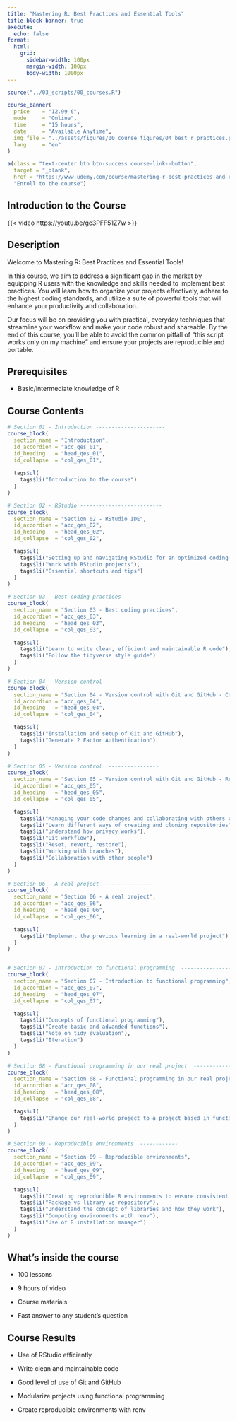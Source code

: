 ```yaml
---
title: "Mastering R: Best Practices and Essential Tools"
title-block-banner: true
execute: 
  echo: false
format:
  html:
    grid: 
      sidebar-width: 100px
      margin-width: 100px
      body-width: 1000px
---
```


```r
source("../03_scripts/00_courses.R")
```

::: {.course-banner .column-screen}
```r
course_banner(
  price    = "12.99 €",
  mode     = "Online",
  time     = "15 hours",
  date     = "Available Anytime",
  img_file = "../assets/figures/00_course_figures/04_best_r_practices.png",
  lang     = "en"
)
```
:::

::: course-link
```r
a(class = "text-center btn btn-success course-link--button",
  target = "_blank",
  href = "https://www.udemy.com/course/mastering-r-best-practices-and-essential-tools/?couponCode=7F609688EA907615F173",
  "Enroll to the course")
```
:::

::: course-description
::: course-description--title
## Introduction to the Course
:::
:::

{{< video https://youtu.be/gc3PFF51Z7w >}}

::: course-description
::: course-description--title
## Description
:::

::: course-description--text
Welcome to Mastering R: Best Practices and Essential Tools!

In this course, we aim to address a significant gap in the market by equipping R users with the knowledge and skills needed to implement best practices. You will learn how to organize your projects effectively, adhere to the highest coding standards, and utilize a suite of powerful tools that will enhance your productivity and collaboration.

Our focus will be on providing you with practical, everyday techniques that streamline your workflow and make your code robust and shareable. By the end of this course, you'll be able to avoid the common pitfall of "this script works only on my machine" and ensure your projects are reproducible and portable.
:::
:::

::: course-description
::: course-description--title
## Prerequisites
:::

::: course-description--text
-   Basic/intermediate knowledge of R
:::
:::

::: {.course-curriculum .column-screen}
::: course-description--title
## Course Contents
:::

```r
# Section 01 - Introduction ----------------------
course_block(
  section_name = "Introduction",
  id_accordion = "acc_qes_01",
  id_heading   = "head_qes_01",
  id_collapse  = "col_qes_01",
  
  tags$ul(
    tags$li("Introduction to the course")
  )
)

# Section 02 - RStudio --------------------------
course_block(
  section_name = "Section 02 - RStudio IDE",
  id_accordion = "acc_qes_02",
  id_heading   = "head_qes_02",
  id_collapse  = "col_qes_02",

  tags$ul(
    tags$li("Setting up and navigating RStudio for an optimized coding environment"),
    tags$li("Work with RStudio projects"),
    tags$li("Essential shortcuts and tips")
  )
)

# Section 03 - Best coding practices ------------
course_block(
  section_name = "Section 03 - Best coding practices",
  id_accordion = "acc_qes_03",
  id_heading   = "head_qes_03",
  id_collapse  = "col_qes_03",

  tags$ul(
    tags$li("Learn to write clean, efficient and maintainable R code"),
    tags$li("Follow the tidyverse style guide")
  )
)

# Section 04 - Version control  ----------------
course_block(
  section_name = "Section 04 - Version control with Git and GitHub - Configuration",
  id_accordion = "acc_qes_04",
  id_heading   = "head_qes_04",
  id_collapse  = "col_qes_04",

  tags$ul(
    tags$li("Installation and setup of Git and GitHub"),
    tags$li("Generate 2 Factor Authentication")
  )
)

# Section 05 - Version control  ----------------
course_block(
  section_name = "Section 05 - Version control with Git and GitHub - Respositories",
  id_accordion = "acc_qes_05",
  id_heading   = "head_qes_05",
  id_collapse  = "col_qes_05",

  tags$ul(
    tags$li("Managing your code changes and collaborating with others using Git and GitHub"),
    tags$li("Learn different ways of creating and cloning repositories"),
    tags$li("Understand how privacy works"),
    tags$li("Git workflow"),
    tags$li("Reset, revert, restore"),
    tags$li("Working with branches"),
    tags$li("Collaboration with other people")
  )
)

# Section 06 - A real project  ----------------
course_block(
  section_name = "Section 06 - A real project",
  id_accordion = "acc_qes_06",
  id_heading   = "head_qes_06",
  id_collapse  = "col_qes_06",

  tags$ul(
    tags$li("Implement the previous learning in a real-world project")
  )
)


# Section 07 - Introduction to functional programming  ----------------
course_block(
  section_name = "Section 07 - Introduction to functional programming",
  id_accordion = "acc_qes_07",
  id_heading   = "head_qes_07",
  id_collapse  = "col_qes_07",

  tags$ul(
    tags$li("Concepts of functional programming"),
    tags$li("Create basic and advanded functions"),
    tags$li("Note on tidy evaluation"),
    tags$li("Iteration")
  )
)

# Section 08 - Functional programming in our real project  ------------
course_block(
  section_name = "Section 08 - Functional programming in our real project",
  id_accordion = "acc_qes_08",
  id_heading   = "head_qes_08",
  id_collapse  = "col_qes_08",

  tags$ul(
    tags$li("Change our real-world project to a project based in functional programming")
  )
)

# Section 09 - Reproducible environments  ------------
course_block(
  section_name = "Section 09 - Reproducible environments",
  id_accordion = "acc_qes_09",
  id_heading   = "head_qes_09",
  id_collapse  = "col_qes_09",

  tags$ul(
    tags$li("Creating reproducible R environments to ensure consistent project dependencies"),
    tags$li("Package vs library vs repository"),
    tags$li("Understand the concept of libraries and how they work"),
    tags$li("Computing environments with renv"),
    tags$li("Use of R installation manager")
  )
)


```
:::

::: course-description
::: course-description--title
## What's inside the course
:::

::: course-description--text
-   100 lessons

-   9 hours of video

-   Course materials

-   Fast answer to any student's question
:::
:::

::: course-description
::: course-description--title
## Course Results
:::

::: course-description--text
-   Use of RStudio efficiently

-   Write clean and maintainable code

-   Good level of use of Git and GitHub

-   Modularize projects using functional programming

-   Create reproducible environments with renv
:::
:::

